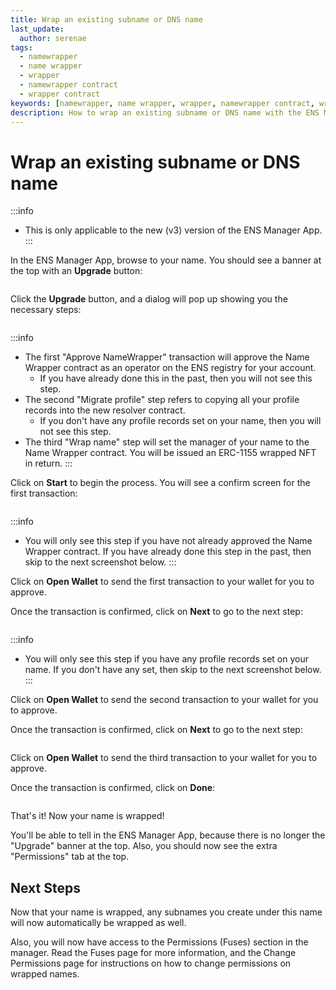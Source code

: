 ```yaml
---
title: Wrap an existing subname or DNS name
last_update:
  author: serenae
tags:
  - namewrapper
  - name wrapper
  - wrapper
  - namewrapper contract
  - wrapper contract
keywords: [namewrapper, name wrapper, wrapper, namewrapper contract, wrapper contract]
description: How to wrap an existing subname or DNS name with the ENS Manager App
---
```


# Wrap an existing subname or DNS name

:::info
 - This is only applicable to the new (v3) version of the ENS Manager App.
:::

In the ENS Manager App, browse to your name. You should see a banner at the top with an **Upgrade** button:

<BrowserWindow url="app.ens.domains">
  <div style={{'padding':'25px'}}>
    <Image img="/img/namewrapper-howto-wrap-subname-1.png"/>
  </div>
</BrowserWindow>

Click the **Upgrade** button, and a dialog will pop up showing you the necessary steps:

<BrowserWindow url="app.ens.domains">
  <div style={{'padding':'25px'}}>
    <Image img="/img/namewrapper-howto-wrap-subname-2.png"/>
  </div>
</BrowserWindow>

:::info
 - The first "Approve NameWrapper" transaction will approve the Name Wrapper contract as an operator on the ENS registry for your account.
   - If you have already done this in the past, then you will not see this step.
 - The second "Migrate profile" step refers to copying all your profile records into the new resolver contract.
   - If you don't have any profile records set on your name, then you will not see this step.
 - The third "Wrap name" step will set the manager of your name to the Name Wrapper contract. You will be issued an ERC-1155 wrapped NFT in return.
:::

Click on **Start** to begin the process. You will see a confirm screen for the first transaction:

<BrowserWindow url="app.ens.domains">
  <div style={{'padding':'25px'}}>
    <Image img="/img/namewrapper-howto-wrap-subname-3.png"/>
  </div>
</BrowserWindow>

:::info
 - You will only see this step if you have not already approved the Name Wrapper contract. If you have already done this step in the past, then skip to the next screenshot below.
:::

Click on **Open Wallet** to send the first transaction to your wallet for you to approve.

Once the transaction is confirmed, click on **Next** to go to the next step:

<BrowserWindow url="app.ens.domains">
  <div style={{'padding':'25px'}}>
    <Image img="/img/namewrapper-howto-wrap-subname-4.png"/>
  </div>
</BrowserWindow>

:::info
 - You will only see this step if you have any profile records set on your name. If you don't have any set, then skip to the next screenshot below.
:::

Click on **Open Wallet** to send the second transaction to your wallet for you to approve.

Once the transaction is confirmed, click on **Next** to go to the next step:

<BrowserWindow url="app.ens.domains">
  <div style={{'padding':'25px'}}>
    <Image img="/img/namewrapper-howto-wrap-subname-5.png"/>
  </div>
</BrowserWindow>

Click on **Open Wallet** to send the third transaction to your wallet for you to approve.

Once the transaction is confirmed, click on **Done**:

<BrowserWindow url="app.ens.domains">
  <div style={{'padding':'25px'}}>
    <Image img="/img/namewrapper-howto-wrap-subname-6.png"/>
  </div>
</BrowserWindow>

That's it! Now your name is wrapped!

You'll be able to tell in the ENS Manager App, because there is no longer the "Upgrade" banner at the top. Also, you should now see the extra "Permissions" tab at the top.

## Next Steps

Now that your name is wrapped, any subnames you create under this name will now automatically be wrapped as well.

Also, you will now have access to the Permissions (Fuses) section in the manager. Read the <Link to="/dev-basics/namewrapper/fuses">Fuses</Link> page for more information, and the <Link to="/dev-basics/namewrapper/how-to/change-permissions">Change Permissions</Link> page for instructions on how to change permissions on wrapped names.
